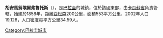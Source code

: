 '''胡安馬努埃爾弗魯托斯'''（{{lang-es|Doctor Juan Manuel Frutos}}），是[[巴拉圭|巴拉圭]]的城鎮，位於該國東部，由[[卡瓜蘇省|卡瓜蘇省]]負責管轄，始建於1858年，距離[[亞松森|亞松森]]200公里，面積553平方公里，2002年人口19,128，人口密度每平方公里34.59人。

{{Paraguay-geo-stub}}
[[Category:巴拉圭城市|Category:巴拉圭城市]]